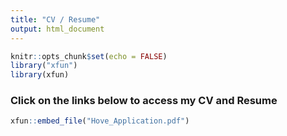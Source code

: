 ```yaml
---
title: "CV / Resume"
output: html_document
---
```


```r
knitr::opts_chunk$set(echo = FALSE)
library("xfun")
library(xfun)
```

### Click on the links below to access my CV and Resume

```r
xfun::embed_file("Hove_Application.pdf")
```

